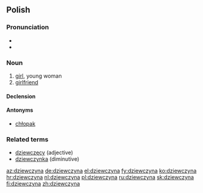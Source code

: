 ==Polish==
===Pronunciation===
* {{IPA|[ʥɛfˈt͡ʂɨna]|lang=pl}}
* {{audio|pl-dziewczyna.ogg|audio}}

===Noun===
{{infl|pl|noun|g=f}}

# [[girl]], young woman
# [[girlfriend]]

====Declension====
{{pl-decl-noun
|dziewczyna|dziewczyny
|dziewczyny|dziewczyn
|dziewczynie|dziewczynom
|dziewczynę|dziewczyny
|dziewczyną|dziewczynami
|dziewczynie|dziewczynach
|dziewczyno|dziewczyny
}}

====Antonyms====
* [[chłopak]]

===Related terms===
* [[dziewczęcy]] (adjective)
* [[dziewczynka]] (diminutive)

[[az:dziewczyna]]
[[de:dziewczyna]]
[[el:dziewczyna]]
[[fy:dziewczyna]]
[[ko:dziewczyna]]
[[hr:dziewczyna]]
[[nl:dziewczyna]]
[[pl:dziewczyna]]
[[ru:dziewczyna]]
[[sk:dziewczyna]]
[[fi:dziewczyna]]
[[zh:dziewczyna]]